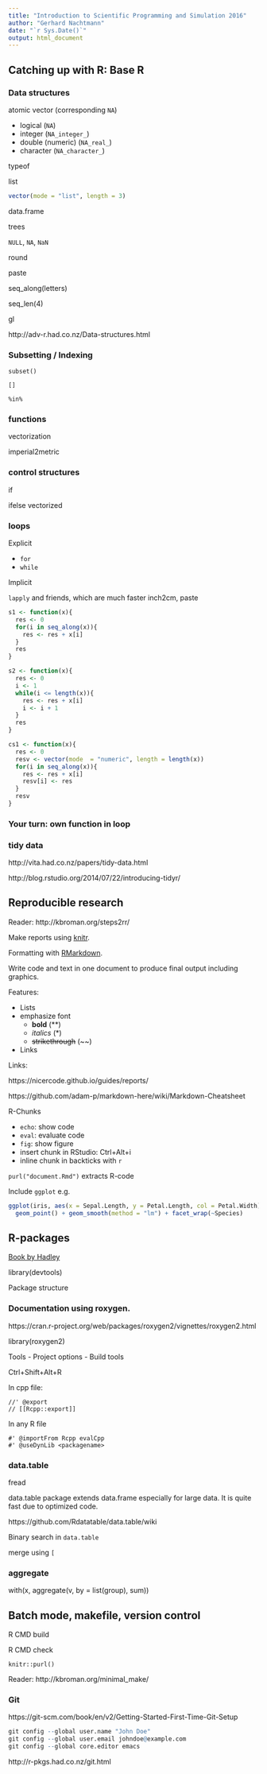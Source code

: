 ```yaml
---
title: "Introduction to Scientific Programming and Simulation 2016"
author: "Gerhard Nachtmann"
date: "`r Sys.Date()`"
output: html_document
---
```


## Catching up with R: Base R

### Data structures

atomic vector (corresponding `NA`)

  + logical (`NA`)
  + integer (`NA_integer_`)
  + double (numeric) (`NA_real_`)
  + character (`NA_character_`)

typeof

list

```r
vector(mode = "list", length = 3)

```


data.frame

trees


`NULL`, `NA`, `NaN`

round

paste

seq_along(letters)

seq_len(4)

gl

http://adv-r.had.co.nz/Data-structures.html

### Subsetting / Indexing

`subset()`

`[]`

`%in%`

### functions

vectorization

imperial2metric

### control structures

if

ifelse vectorized


### loops

Explicit

  + `for`
  + `while`
  

Implicit

`lapply` and friends, which are much faster
inch2cm, paste

```r
s1 <- function(x){
  res <- 0
  for(i in seq_along(x)){
    res <- res + x[i]
  }
  res
}

s2 <- function(x){
  res <- 0
  i <- 1
  while(i <= length(x)){
    res <- res + x[i]
    i <- i + 1
  }
  res
}

cs1 <- function(x){
  res <- 0
  resv <- vector(mode  = "numeric", length = length(x))
  for(i in seq_along(x)){
    res <- res + x[i]
    resv[i] <- res
  }
  resv
}


```



### Your turn: own function in loop


### tidy data

http://vita.had.co.nz/papers/tidy-data.html

http://blog.rstudio.org/2014/07/22/introducing-tidyr/


## Reproducible research

Reader: http://kbroman.org/steps2rr/

Make reports using [knitr](http://yihui.name/knitr).

Formatting with [RMarkdown](http://rmarkdown.rstudio.com/).

Write code and text in one document to produce final output including graphics.

Features:

+ Lists
+ emphasize font
    + **bold** (\*\*)
    + *italics* (\*)
    + ~~strikethrough~~ (\~\~)
+ Links

Links:

https://nicercode.github.io/guides/reports/

https://github.com/adam-p/markdown-here/wiki/Markdown-Cheatsheet

R-Chunks

+ `echo`: show code
+ `eval`: evaluate code
+ `fig`: show figure
+ insert chunk in RStudio: Ctrl+Alt+i
+ inline chunk in backticks with `r`

`purl("document.Rmd")` extracts R-code

Include `ggplot` e.g.
```r
ggplot(iris, aes(x = Sepal.Length, y = Petal.Length, col = Petal.Width)) +
  geom_point() + geom_smooth(method = "lm") + facet_wrap(~Species)
```

## R-packages

[Book by Hadley](http://r-pkgs.had.co.nz/)

library(devtools)

Package structure

### Documentation using roxygen.

https://cran.r-project.org/web/packages/roxygen2/vignettes/roxygen2.html

library(roxygen2)

Tools - Project options - Build tools

Ctrl+Shift+Alt+R

In cpp file:
```
//' @export
// [[Rcpp::export]]
```

In any R file

```
#' @importFrom Rcpp evalCpp
#' @useDynLib <packagename>
```

### data.table

fread

data.table package extends data.frame especially for large data.
It is quite fast due to optimized code.

https://github.com/Rdatatable/data.table/wiki

Binary search in `data.table`

merge using `[`


### aggregate

with(x, aggregate(v, by = list(group), sum))

## Batch mode, makefile, version control

R CMD build

R CMD check

`knitr::purl()`

Reader: http://kbroman.org/minimal_make/

### Git

https://git-scm.com/book/en/v2/Getting-Started-First-Time-Git-Setup

```r
git config --global user.name "John Doe"
git config --global user.email johndoe@example.com
git config --global core.editor emacs
```

http://r-pkgs.had.co.nz/git.html


